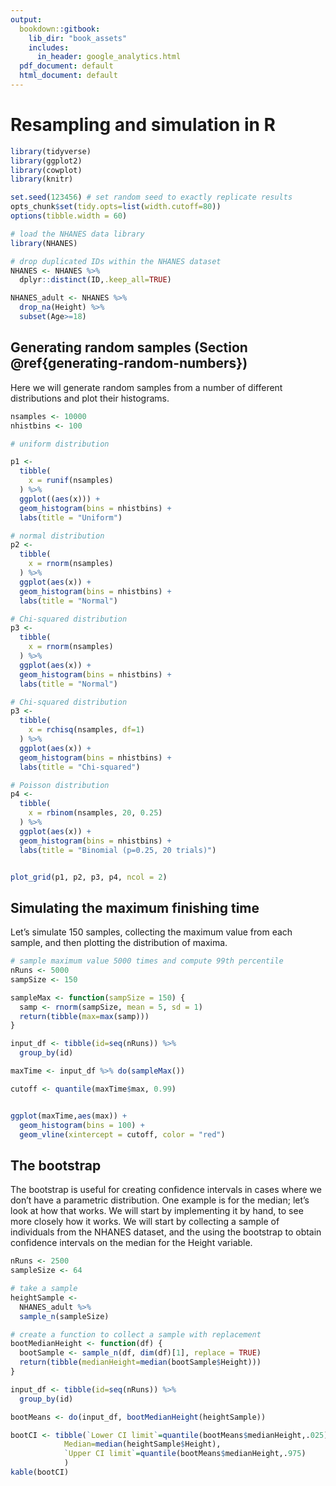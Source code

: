 ```yaml
---
output:
  bookdown::gitbook:
    lib_dir: "book_assets"
    includes:
      in_header: google_analytics.html
  pdf_document: default
  html_document: default
---
```


# Resampling and simulation in R

```r
library(tidyverse)
library(ggplot2)
library(cowplot)
library(knitr)

set.seed(123456) # set random seed to exactly replicate results
opts_chunk$set(tidy.opts=list(width.cutoff=80))
options(tibble.width = 60)

# load the NHANES data library
library(NHANES)

# drop duplicated IDs within the NHANES dataset
NHANES <- NHANES %>% 
  dplyr::distinct(ID,.keep_all=TRUE)

NHANES_adult <- NHANES %>%
  drop_na(Height) %>%
  subset(Age>=18)


```

## Generating random samples (Section \@ref{generating-random-numbers})

Here we will generate random samples from a number of different distributions and plot their histograms.

```r

nsamples <- 10000
nhistbins <- 100

# uniform distribution

p1 <-
  tibble(
    x = runif(nsamples)
  ) %>% 
  ggplot((aes(x))) +
  geom_histogram(bins = nhistbins) + 
  labs(title = "Uniform")

# normal distribution
p2 <-
  tibble(
    x = rnorm(nsamples)
  ) %>% 
  ggplot(aes(x)) +
  geom_histogram(bins = nhistbins) +
  labs(title = "Normal")

# Chi-squared distribution
p3 <-
  tibble(
    x = rnorm(nsamples)
  ) %>% 
  ggplot(aes(x)) +
  geom_histogram(bins = nhistbins) +
  labs(title = "Normal")

# Chi-squared distribution
p3 <-
  tibble(
    x = rchisq(nsamples, df=1)
  ) %>% 
  ggplot(aes(x)) +
  geom_histogram(bins = nhistbins) +
  labs(title = "Chi-squared")

# Poisson distribution
p4 <-
  tibble(
    x = rbinom(nsamples, 20, 0.25)
  ) %>% 
  ggplot(aes(x)) +
  geom_histogram(bins = nhistbins) +
  labs(title = "Binomial (p=0.25, 20 trials)")


plot_grid(p1, p2, p3, p4, ncol = 2)

```

## Simulating the maximum finishing time

Let's simulate 150 samples, collecting the maximum value from each sample, and then plotting the distribution of maxima.

```r
# sample maximum value 5000 times and compute 99th percentile
nRuns <- 5000
sampSize <- 150

sampleMax <- function(sampSize = 150) {
  samp <- rnorm(sampSize, mean = 5, sd = 1)
  return(tibble(max=max(samp)))
}

input_df <- tibble(id=seq(nRuns)) %>%
  group_by(id)

maxTime <- input_df %>% do(sampleMax())

cutoff <- quantile(maxTime$max, 0.99)


ggplot(maxTime,aes(max)) +
  geom_histogram(bins = 100) +
  geom_vline(xintercept = cutoff, color = "red")

```

## The bootstrap

The bootstrap is useful for creating confidence intervals in cases where we don't have a parametric distribution. One example is for the median; let's look at how that works. We will start by implementing it by hand, to see more closely how it works.  We will start by collecting a sample of individuals from the NHANES dataset, and the using the bootstrap to obtain confidence intervals on the median for the Height variable.

```r

nRuns <- 2500
sampleSize <- 64

# take a sample
heightSample <- 
  NHANES_adult %>%
  sample_n(sampleSize)

# create a function to collect a sample with replacement
bootMedianHeight <- function(df) {
  bootSample <- sample_n(df, dim(df)[1], replace = TRUE)
  return(tibble(medianHeight=median(bootSample$Height)))
}

input_df <- tibble(id=seq(nRuns)) %>%
  group_by(id)

bootMeans <- do(input_df, bootMedianHeight(heightSample))

bootCI <- tibble(`Lower CI limit`=quantile(bootMeans$medianHeight,.025),
            Median=median(heightSample$Height),
            `Upper CI limit`=quantile(bootMeans$medianHeight,.975)
            )
kable(bootCI)
```

